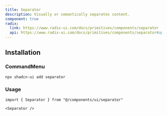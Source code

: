 ```yaml
---
title: Separator
description: Visually or semantically separates content.
component: true
radix:
  link: https://www.radix-ui.com/docs/primitives/components/separator
  api: https://www.radix-ui.com/docs/primitives/components/separator#api-reference
---
```


<ComponentPreview name="separator-demo" />

## Installation

<Steps>

### CommandMenu

```bash
npx shadcn-ui add separator
```

### Usage

```tsx
import { Separator } from "@/components/ui/separator"
```

```tsx
<Separator />
```

</Steps>
